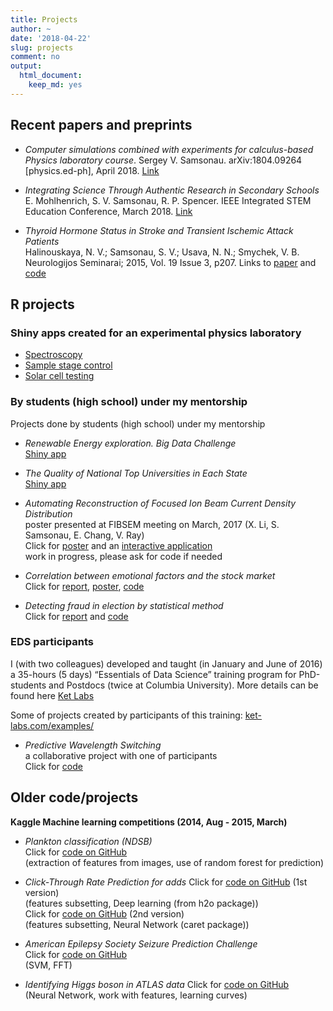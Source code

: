 ```yaml
---
title: Projects
author: ~
date: '2018-04-22'
slug: projects
comment: no
output: 
  html_document: 
    keep_md: yes
---
```


## Recent papers and preprints

* _Computer simulations combined with experiments for calculus-based Physics laboratory course_. Sergey V. Samsonau.  	arXiv:1804.09264 [physics.ed-ph], April 2018. [Link](https://arxiv.org/abs/1804.09264)

* _Integrating Science Through Authentic Research in Secondary Schools_    
E. Mohlhenrich, S. V. Samsonau, R. P. Spencer. IEEE Integrated STEM Education Conference, March 2018. [Link](https://ieeexplore.ieee.org/document/8340465/)

* _Thyroid Hormone Status in Stroke and Transient Ischemic Attack Patients_     
Halinouskaya, N. V.; Samsonau, S. V.; Usava, N. N.; Smychek, V. B. Neurologijos Seminarai; 2015, Vol. 19 Issue 3, p207. Links to [paper](http://connection.ebscohost.com/c/articles/110196910/thyroid-hormone-status-stroke-transient-ischemic-attack-patients) and [code](/files/supplementary_information.pdf)
    
## R projects

### Shiny apps created for an experimental physics laboratory

  * [Spectroscopy](https://github.com/ssamsonau/Spectroscopy)
  * [Sample stage control](https://github.com/ssamsonau/SampleStage)
  * [Solar cell testing](https://github.com/ssamsonau/solar_cell_testing)

### By students (high school) under my mentorship

Projects done by students (high school) under my mentorship

* _Renewable Energy exploration. Big Data Challenge_   
[Shiny app](https://gk-233.shinyapps.io/BigData_PRISMS/)

* _The Quality of National Top Universities in Each State_    
[Shiny app](https://gk-233.shinyapps.io/Produce_101_Data_Analysis/)

* _Automating Reconstruction of Focused Ion Beam Current Density Distribution_   
poster presented at FIBSEM meeting on March, 2017 (X. Li, S. Samsonau, E. Chang, V. Ray)   
Click for [poster](http://www.fibsem.net/web_documents/2017Presentations/P08-Ray-PBS-poster.pdf) and an [interactive application](https://cloud.ket-labs.com/shiny/FIB/)   
work in progress, please ask for code if needed 

* _Correlation between emotional factors and the stock market_   
Click for [report](https://github.com/prismsus/HighFrequency/blob/master/Final_Presentation.Rmd), [poster](https://github.com/prismsus/HighFrequency/blob/master/poster/Final_poster.pdf), [code](https://github.com/prismsus/HighFrequency)
    
* _Detecting fraud in election by statistical method_       
Click for [report](https://github.com/prismsus/election/blob/master/presentation.md) and [code](https://github.com/prismsus/election)
    
### EDS participants

I (with two colleagues) developed and taught (in January and June of 2016) a 35-hours (5 days) "Essentials of Data Science" training program for PhD-students and Postdocs (twice at Columbia University). More details can be found here [Ket Labs](http://www.ket-labs.com/)   
    
Some of projects created by participants of this training: [ket-labs.com/examples/](http://www.ket-labs.com/examples/)
    
* _Predictive Wavelength Switching_    
a collaborative project with one of participants    
Click for [code](https://github.com/Zahra-Bakhtiari/Predictive-Wavelength-Switching/blob/master/Main-Algorithm.md)

## Older code/projects

__Kaggle Machine learning competitions (2014, Aug - 2015, March)__

* _Plankton classification (NDSB)_    
Click for [code on GitHub](https://github.com/ssamsonau/NDSB)    
(extraction of features from images, use of random forest for prediction)

* _Click-Through Rate Prediction for adds_
Click for [code on GitHub](https://github.com/ssamsonau/ClickThrough/tree/h2o) (1st version)          
(features subsetting, Deep learning (from h2o package))     
Click for [code on GitHub](https://github.com/ssamsonau/ClickThrough/tree/caret) (2nd version)     
(features subsetting, Neural Network (caret package)) 

* _American Epilepsy Society Seizure Prediction Challenge_    
Click for [code on GitHub](https://github.com/ssamsonau/K_Epil)     
(SVM, FFT)

* _Identifying Higgs boson in ATLAS data_
Click for [code on GitHub](https://github.com/ssamsonau/K_Higgs)     
(Neural Network, work with features, learning curves)
